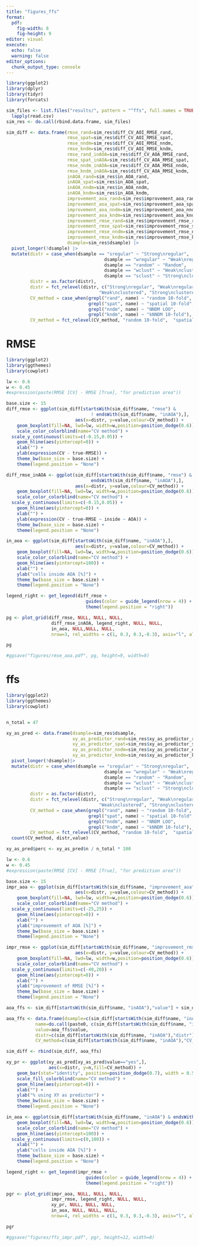 ```yaml
---
title: "figures_ffs"
format: 
  pdf:
    fig-width: 8
    fig-height: 9
editor: visual
execute:
  echo: false
  warning: false
editor_options: 
  chunk_output_type: console
---
```


```r

library(ggplot2)
library(dplyr)
library(tidyr)
library(forcats)

sim_files <- list.files("results/", pattern = "^ffs", full.names = TRUE) |> 
  lapply(read.csv)
sim_res <- do.call(rbind.data.frame, sim_files)

sim_diff <- data.frame(rmse_rand=sim_res$diff_CV_AOI_RMSE_rand,
                       rmse_spat=sim_res$diff_CV_AOI_RMSE_spat,
                       rmse_nndm=sim_res$diff_CV_AOI_RMSE_nndm,
                       rmse_kndm=sim_res$diff_CV_AOI_RMSE_kndm,
                       rmse_rand_inAOA=sim_res$diff_CV_AOA_RMSE_rand,
                       rmse_spat_inAOA=sim_res$diff_CV_AOA_RMSE_spat,
                       rmse_nndm_inAOA=sim_res$diff_CV_AOA_RMSE_nndm,
                       rmse_kndm_inAOA=sim_res$diff_CV_AOA_RMSE_kndm,
                       inAOA_rand=sim_res$in_AOA_rand,
                       inAOA_spat=sim_res$in_AOA_spat,
                       inAOA_nndm=sim_res$in_AOA_nndm,
                       inAOA_kndm=sim_res$in_AOA_kndm,
                       improvement_aoa_rand=sim_res$improvement_aoa_rand,
                       improvement_aoa_spat=sim_res$improvement_aoa_spat,
                       improvement_aoa_nndm=sim_res$improvement_aoa_nndm,
                       improvement_aoa_kndm=sim_res$improvement_aoa_kndm,
                       improvement_rmse_rand=sim_res$improvement_rmse_rand,
                       improvement_rmse_spat=sim_res$improvement_rmse_spat,
                       improvement_rmse_nndm=sim_res$improvement_rmse_nndm,
                       improvement_rmse_kndm=sim_res$improvement_rmse_kndm,
                       dsample=sim_res$dsample) |> 
  pivot_longer(!dsample) |>
  mutate(distr = case_when(dsample == "sregular" ~ "Strong\nregular",
                                     dsample == "wregular" ~ "Weak\nregular",
                                     dsample == "random" ~ "Random",
                                     dsample == "wclust" ~ "Weak\nclustered",
                                     dsample == "sclust" ~ "Strong\nclustered"),
         distr = as.factor(distr),
         distr = fct_relevel(distr, c("Strong\nregular", "Weak\nregular", "Random",
                                   "Weak\nclustered", "Strong\nclustered")),
         CV_method = case_when(grepl("rand", name) ~ "random 10-fold",
                               grepl("spat", name) ~ "spatial 10-fold",
                               grepl("nndm", name) ~ "NNDM LOO",
                               grepl("kndm", name) ~ "kNNDM 10-fold"),
         CV_method = fct_relevel(CV_method, "random 10-fold",  "spatial 10-fold","NNDM LOO","kNNDM 10-fold"))

```

# RMSE

```r

library(ggplot2)
library(ggthemes)
library(cowplot)

lw <- 0.6
w <- 0.45
#expression(paste(RMSE [CV] - RMSE [True], "for prediction area"))

base.size <- 15
diff_rmse <- ggplot(sim_diff[startsWith(sim_diff$name, "rmse") &
                                ! endsWith(sim_diff$name, "inAOA"),],
                          aes(x=distr, y=value,colour=CV_method)) +
    geom_boxplot(fill=NA, lwd=lw, width=w,position=position_dodge(0.6)) +
    scale_color_colorblind(name="CV method") +
  scale_y_continuous(limits=c(-0.15,0.05)) +
    geom_hline(aes(yintercept=0)) +
    xlab("") +
    ylab(expression(CV - true~RMSE)) +
    theme_bw(base_size = base.size) +
    theme(legend.position = "None")

diff_rmse_inAOA <- ggplot(sim_diff[startsWith(sim_diff$name, "rmse") &
                                endsWith(sim_diff$name, "inAOA"),],
                          aes(x=distr, y=value,colour=CV_method)) +
    geom_boxplot(fill=NA, lwd=lw, width=w,position=position_dodge(0.6)) +
    scale_color_colorblind(name="CV method") +
  scale_y_continuous(limits=c(-0.15,0.05)) +
    geom_hline(aes(yintercept=0)) +
    xlab("") +
    ylab(expression(CV - true~RMSE ~ inside ~ AOA)) +
    theme_bw(base_size = base.size) +
    theme(legend.position = "None")

in_aoa <- ggplot(sim_diff[startsWith(sim_diff$name, "inAOA"),],
                          aes(x=distr, y=value,colour=CV_method)) +
    geom_boxplot(fill=NA, lwd=lw, width=w,position=position_dodge(0.6)) +
    scale_color_colorblind(name="CV method") +
    geom_hline(aes(yintercept=100)) +
    xlab("") +
    ylab("cells inside AOA [%]") +
    theme_bw(base_size = base.size) +
    theme(legend.position = "None")

legend_right <- get_legend(diff_rmse +
                              guides(color = guide_legend(nrow = 4)) +
                              theme(legend.position = "right"))

pg <- plot_grid(diff_rmse, NULL, NULL, NULL,  
                 diff_rmse_inAOA, legend_right, NULL, NULL,  
                 in_aoa, NULL,NULL, NULL, 
                 nrow=3, rel_widths = c(1, 0.3, 0.3,-0.3), axis="l", align = "v")

pg

#ggsave("figures/rmse_aoa.pdf", pg, height=9, width=8)

```

# ffs

```r
library(ggplot2)
library(ggthemes)
library(cowplot)


n_total = 47

xy_as_pred <- data.frame(dsample=sim_res$dsample,
                         xy_as_predictor_rand=sim_res$xy_as_predictor_rand,
                         xy_as_predictor_spat=sim_res$xy_as_predictor_spat,
                         xy_as_predictor_nndm=sim_res$xy_as_predictor_nndm,
                         xy_as_predictor_kndm=sim_res$xy_as_predictor_kndm)|> 
  pivot_longer(!dsample)|>
  mutate(distr = case_when(dsample == "sregular" ~ "Strong\nregular",
                                     dsample == "wregular" ~ "Weak\nregular",
                                     dsample == "random" ~ "Random",
                                     dsample == "wclust" ~ "Weak\nclustered",
                                     dsample == "sclust" ~ "Strong\nclustered"),
         distr = as.factor(distr),
         distr = fct_relevel(distr, c("Strong\nregular", "Weak\nregular", "Random",
                                   "Weak\nclustered", "Strong\nclustered")),
         CV_method = case_when(grepl("rand", name) ~ "random 10-fold",
                               grepl("spat", name) ~ "spatial 10-fold",
                               grepl("nndm", name) ~ "NNDM LOO",
                               grepl("kndm", name) ~ "kNNDM 10-fold"),
         CV_method = fct_relevel(CV_method, "random 10-fold",  "spatial 10-fold","NNDM LOO","kNNDM 10-fold")) |> 
  count(CV_method, distr,value) 

xy_as_pred$perc <- xy_as_pred$n / n_total * 100

lw <- 0.6
w <- 0.45
#expression(paste(RMSE [CV] - RMSE [True], "for prediction area"))

base.size <- 15
impr_aoa <- ggplot(sim_diff[startsWith(sim_diff$name, "improvement_aoa"),],
                          aes(x=distr, y=value,colour=CV_method)) +
    geom_boxplot(fill=NA, lwd=lw, width=w,position=position_dodge(0.6)) +
    scale_color_colorblind(name="CV method") +
  scale_y_continuous(limits=c(-25,25)) +
    geom_hline(aes(yintercept=0)) +
    xlab("") +
    ylab("improvement of AOA [%]") +
    theme_bw(base_size = base.size) +
    theme(legend.position = "None")

impr_rmse <- ggplot(sim_diff[startsWith(sim_diff$name, "improvement_rmse"),],
                          aes(x=distr, y=value,colour=CV_method)) +
    geom_boxplot(fill=NA, lwd=lw, width=w,position=position_dodge(0.6)) +
    scale_color_colorblind(name="CV method") +
  scale_y_continuous(limits=c(-40,20)) +
    geom_hline(aes(yintercept=0)) +
    xlab("") +
    ylab("improvement of RMSE [%]") +
    theme_bw(base_size = base.size) +
    theme(legend.position = "None")

aoa_ffs <- sim_diff[startsWith(sim_diff$name, "inAOA"),"value"] + sim_diff[startsWith(sim_diff$name, "improvement_aoa"),"value"]

aoa_ffs <- data.frame(dsample=c(sim_diff[startsWith(sim_diff$name, "inAOA"),"dsample"]),
           name=do.call(paste0, c(sim_diff[startsWith(sim_diff$name, "inAOA"),"name"], "_FFS")),
           value=aoa_ffs$value, 
           distr=c(sim_diff[startsWith(sim_diff$name, "inAOA"),"distr"]),
           CV_method=c(sim_diff[startsWith(sim_diff$name, "inAOA"),"CV_method"]))

sim_diff <- rbind(sim_diff, aoa_ffs)

xy_pr <- ggplot(xy_as_pred[xy_as_pred$value=="yes",],
                aes(x=distr, y=n,fill=CV_method)) +
    geom_bar(stat="identity", position=position_dodge(0.7), width = 0.55) +
    scale_fill_colorblind(name="CV method") +
    geom_hline(aes(yintercept=0)) +
    xlab("") +
    ylab("% using XY as predictor") +
    theme_bw(base_size = base.size) +
    theme(legend.position = "None")

in_aoa <- ggplot(sim_diff[startsWith(sim_diff$name, "inAOA") & endsWith(sim_diff$name, "FFS"),], aes(x=distr, y=value,colour=CV_method)) +
    geom_boxplot(fill=NA, lwd=lw, width=w,position=position_dodge(0.6)) +
    scale_color_colorblind(name="CV method") +
    geom_hline(aes(yintercept=100)) +
  scale_y_continuous(limits=c(0,100)) +
    xlab("") +
    ylab("cells inside AOA [%]") +
    theme_bw(base_size = base.size) +
    theme(legend.position = "None")

legend_right <- get_legend(impr_rmse +
                              guides(color = guide_legend(nrow = 4)) +
                              theme(legend.position = "right"))

pgr <- plot_grid(impr_aoa, NULL, NULL, NULL,  
                 impr_rmse, legend_right, NULL, NULL,  
                 xy_pr, NULL, NULL, NULL,
                 in_aoa, NULL, NULL, NULL,
                 nrow=4, rel_widths = c(1, 0.3, 0.3,-0.3), axis="l", align = "v")

pgr

#ggsave("figures/ffs_impr.pdf", pgr, height=12, width=8)

```
